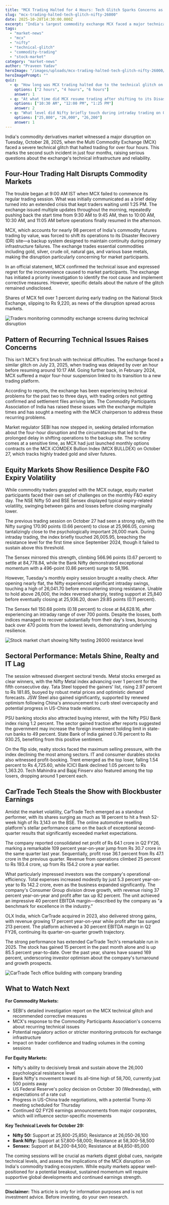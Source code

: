 ```yaml
---
title: "MCX Trading Halted for 4 Hours: Tech Glitch Sparks Concerns as Nifty Hovers Near 26,000"
slug: "mcx-trading-halted-tech-glitch-nifty-26000"
date: 2025-10-28T14:30:00.000Z
excerpt: "India's largest commodity exchange MCX faced a major technical disruption on October 28, halting trading for over four hours. Meanwhile, equity markets showed resilience with Nifty testing the crucial 26,000 level amid monthly F&O expiry volatility."
tags:
  - "market-news"
  - "mcx"
  - "nifty"
  - "technical-glitch"
  - "commodity-trading"
  - "stock-market"
category: "market-news"
author: "Praveen Yadav"
heroImage: "/images/uploads/mcx-trading-halted-tech-glitch-nifty-26000/hero-image.jpg"
heroImagePrompt: ""
quiz:
  - q: "How long was MCX trading halted due to the technical glitch on October 28, 2025?"
    options: ["2 hours", "4 hours", "6 hours"]
    answer: 1
  - q: "At what time did MCX resume trading after shifting to its Disaster Recovery site?"
    options: ["10:30 AM", "12:00 PM", "1:25 PM"]
    answer: 2
  - q: "What level did Nifty briefly touch during intraday trading on October 27, 2025?"
    options: ["25,800", "26,000", "26,200"]
    answer: 1
---
```


India's commodity derivatives market witnessed a major disruption on Tuesday, October 28, 2025, when the Multi Commodity Exchange (MCX) faced a severe technical glitch that halted trading for over four hours. This marks the second such incident in just four months, raising serious questions about the exchange's technical infrastructure and reliability.

## Four-Hour Trading Halt Disrupts Commodity Markets

The trouble began at 9:00 AM IST when MCX failed to commence its regular trading session. What was initially communicated as a brief delay turned into an extended crisis that kept traders waiting until 1:25 PM. The exchange issued multiple updates throughout the morning, repeatedly pushing back the start time from 9:30 AM to 9:45 AM, then to 10:00 AM, 10:30 AM, and 11:05 AM before operations finally resumed in the afternoon.

MCX, which accounts for nearly 98 percent of India's commodity futures trading by value, was forced to shift its operations to its Disaster Recovery (DR) site—a backup system designed to maintain continuity during primary infrastructure failures. The exchange trades essential commodities including gold, silver, crude oil, natural gas, and various base metals, making the disruption particularly concerning for market participants.

In an official statement, MCX confirmed the technical issue and expressed regret for the inconvenience caused to market participants. The exchange has initiated a priority investigation to identify the root cause and implement corrective measures. However, specific details about the nature of the glitch remained undisclosed.

Shares of MCX fell over 1 percent during early trading on the National Stock Exchange, slipping to Rs 9,220, as news of the disruption spread across markets.

![Traders monitoring commodity exchange screens during technical disruption](/images/uploads/mcx-trading-halted-tech-glitch-nifty-26000/trading-floor-disruption.png)

## Pattern of Recurring Technical Issues Raises Concerns

This isn't MCX's first brush with technical difficulties. The exchange faced a similar glitch on July 23, 2025, when trading was delayed by over an hour before resuming around 10:17 AM. Going further back, in February 2024, MCX suffered a major four-hour suspension linked to its transition to a new trading platform.

According to reports, the exchange has been experiencing technical problems for the past two to three days, with trading orders not getting confirmed and settlement files arriving late. The Commodity Participants Association of India has raised these issues with the exchange multiple times and has sought a meeting with the MCX chairperson to address these recurring problems.

Market regulator SEBI has now stepped in, seeking detailed information about the four-hour disruption and the circumstances that led to the prolonged delay in shifting operations to the backup site. The scrutiny comes at a sensitive time, as MCX had just launched monthly options contracts on the MCX iCOMDEX Bullion Index (MCX BULLDEX) on October 27, which tracks highly traded gold and silver futures.

## Equity Markets Show Resilience Despite F&O Expiry Volatility

While commodity traders grappled with the MCX outage, equity market participants faced their own set of challenges on the monthly F&O expiry day. The NSE Nifty 50 and BSE Sensex displayed typical expiry-related volatility, swinging between gains and losses before closing marginally lower.

The previous trading session on October 27 had seen a strong rally, with the Nifty surging 170.90 points (0.66 percent) to close at 25,966.05, coming tantalizingly close to the psychologically important 26,000 mark. During intraday trading, the index briefly touched 26,005.95, breaching the resistance level for the first time since September 2024, though it failed to sustain above this threshold.

The Sensex mirrored this strength, climbing 566.96 points (0.67 percent) to settle at 84,778.84, while the Bank Nifty demonstrated exceptional momentum with a 496-point (0.86 percent) surge to 58,196.

However, Tuesday's monthly expiry session brought a reality check. After opening nearly flat, the Nifty experienced significant intraday swings, touching a high of 26,041.70 before encountering strong resistance. Unable to hold above 26,000, the index reversed sharply, testing support at 25,840 before eventually closing at 25,936.20, down 29.85 points (0.11 percent).

The Sensex fell 150.68 points (0.18 percent) to close at 84,628.16, after experiencing an intraday range of over 700 points. Despite the losses, both indices managed to recover substantially from their day's lows, bouncing back over 470 points from the lowest levels, demonstrating underlying resilience.

![Stock market chart showing Nifty testing 26000 resistance level](/images/uploads/mcx-trading-halted-tech-glitch-nifty-26000/nifty-chart-analysis.png)

## Sectoral Performance: Metals Shine, Realty and IT Lag

The session witnessed divergent sectoral trends. Metal stocks emerged as clear winners, with the Nifty Metal index advancing over 1 percent for the fifth consecutive day. Tata Steel topped the gainers' list, rising 2.97 percent to Rs 181.85, buoyed by robust metal prices and optimistic demand forecasts. JSW Steel also gained significantly, supported by renewed optimism following China's announcement to curb steel overcapacity and potential progress in US-China trade relations.

PSU banking stocks also attracted buying interest, with the Nifty PSU Bank index rising 1.2 percent. The sector gained traction after reports suggested the government may increase the foreign investment holding limit in state-run banks to 49 percent. State Bank of India gained 0.76 percent to Rs 930.25, benefiting from this positive sentiment.

On the flip side, realty stocks faced the maximum selling pressure, with the index declining the most among sectors. IT and consumer durables stocks also witnessed profit-booking. Trent emerged as the top loser, falling 1.54 percent to Rs 4,725.60, while ICICI Bank declined 1.05 percent to Rs 1,363.20. Tech Mahindra and Bajaj Finserv also featured among the top losers, dropping around 1 percent each.

## CarTrade Tech Steals the Show with Blockbuster Earnings

Amidst the market volatility, CarTrade Tech emerged as a standout performer, with its shares surging as much as 18 percent to hit a fresh 52-week high of Rs 3,143 on the BSE. The online automotive reselling platform's stellar performance came on the back of exceptional second-quarter results that significantly exceeded market expectations.

The company reported consolidated net profit of Rs 64.1 crore in Q2 FY26, marking a remarkable 109 percent year-on-year jump from Rs 30.7 crore in the same quarter last year. Sequentially, profit rose 36.1 percent from Rs 47.1 crore in the previous quarter. Revenue from operations climbed 25 percent to Rs 193.4 crore, up from Rs 154.2 crore a year earlier.

What particularly impressed investors was the company's operational efficiency. Total expenses increased modestly by just 5.3 percent year-on-year to Rs 142.2 crore, even as the business expanded significantly. The company's Consumer Group division drove growth, with revenue rising 37 percent year-on-year and profit after tax up 82 percent. The unit achieved an impressive 40 percent EBITDA margin—described by the company as "a benchmark for excellence in the industry."

OLX India, which CarTrade acquired in 2023, also delivered strong gains, with revenue growing 17 percent year-on-year while profit after tax surged 213 percent. The platform achieved a 30 percent EBITDA margin in Q2 FY26, continuing its quarter-on-quarter growth trajectory.

The strong performance has extended CarTrade Tech's remarkable run in 2025. The stock has gained 15 percent in the past month alone and is up 85.5 percent year-to-date. Over the past year, shares have soared 169 percent, underscoring investor optimism about the company's turnaround and growth prospects.

![CarTrade Tech office building with company branding](/images/uploads/mcx-trading-halted-tech-glitch-nifty-26000/cartrade-tech-headquarters.png)

## What to Watch Next

**For Commodity Markets:**
- SEBI's detailed investigation report on the MCX technical glitch and recommended corrective measures
- MCX's response to the Commodity Participants Association's concerns about recurring technical issues
- Potential regulatory action or stricter monitoring protocols for exchange infrastructure
- Impact on trader confidence and trading volumes in the coming sessions

**For Equity Markets:**
- Nifty's ability to decisively break and sustain above the 26,000 psychological resistance level
- Bank Nifty's movement toward its all-time high of 58,700, currently just 500 points away
- US Federal Reserve's policy decision on October 30 (Wednesday), with expectations of a rate cut
- Progress in US-China trade negotiations, with a potential Trump-Xi meeting scheduled for Thursday
- Continued Q2 FY26 earnings announcements from major corporates, which will influence sector-specific movements

**Key Technical Levels for October 29:**
- **Nifty 50:** Support at 25,800-25,850; Resistance at 26,050-26,100
- **Bank Nifty:** Support at 57,800-58,000; Resistance at 58,300-58,500
- **Sensex:** Support at 84,200-84,500; Resistance at 84,850-85,000

The coming sessions will be crucial as markets digest global cues, navigate technical levels, and assess the implications of the MCX disruption on India's commodity trading ecosystem. While equity markets appear well-positioned for a potential breakout, sustained momentum will require supportive global developments and continued earnings strength.

---

**Disclaimer:** This article is only for information purposes and is not investment advice. Before investing, do your own research.
